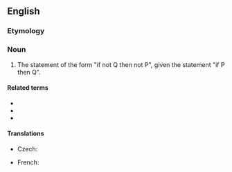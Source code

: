 ==English==
{{wikipedia}}

===Etymology===
{{prefix|en|contra|position}}

===Noun===
{{en-noun}}

# {{lb|en|logic}} The statement of the form "if not Q then not P", given the statement "if P then Q".

====Related terms====
* {{l|en|contrapose}}
* {{l|en|contrapositive}}
* {{l|en|implication}}

====Translations====
{{trans-top|logical statement}}
* Czech: {{t|cs|obměna|f}}
{{trans-mid}}
* French: {{t+|fr|contraposition|f}}
{{trans-bottom}}